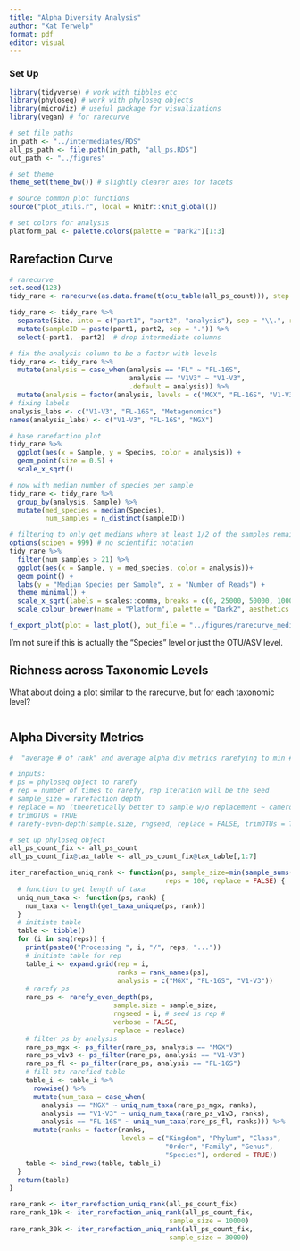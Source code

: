 ```yaml
---
title: "Alpha Diversity Analysis"
author: "Kat Terwelp"
format: pdf
editor: visual
---
```


### Set Up

```r
library(tidyverse) # work with tibbles etc
library(phyloseq) # work with phyloseq objects
library(microViz) # useful package for visualizations
library(vegan) # for rarecurve

# set file paths
in_path <- "../intermediates/RDS"
all_ps_path <- file.path(in_path, "all_ps.RDS")
out_path <- "../figures"

# set theme 
theme_set(theme_bw()) # slightly clearer axes for facets

# source common plot functions
source("plot_utils.r", local = knitr::knit_global())

# set colors for analysis 
platform_pal <- palette.colors(palette = "Dark2")[1:3]
```

## Rarefaction Curve

```r
# rarecurve
set.seed(123)
tidy_rare <- rarecurve(as.data.frame(t(otu_table(all_ps_count))), step = 1000, tidy = TRUE)

tidy_rare <- tidy_rare %>%
  separate(Site, into = c("part1", "part2", "analysis"), sep = "\\.", remove = FALSE) %>%
  mutate(sampleID = paste(part1, part2, sep = ".")) %>%
  select(-part1, -part2)  # drop intermediate columns

# fix the analysis column to be a factor with levels 
tidy_rare <- tidy_rare %>% 
  mutate(analysis = case_when(analysis == "FL" ~ "FL-16S",
                              analysis == "V1V3" ~ "V1-V3",
                              .default = analysis)) %>% 
  mutate(analysis = factor(analysis, levels = c("MGX", "FL-16S", "V1-V3")))
# fixing labels
analysis_labs <- c("V1-V3", "FL-16S", "Metagenomics")
names(analysis_labs) <- c("V1-V3", "FL-16S", "MGX")
```

```r
# base rarefaction plot 
tidy_rare %>% 
  ggplot(aes(x = Sample, y = Species, color = analysis)) +
  geom_point(size = 0.5) + 
  scale_x_sqrt()

# now with median number of species per sample
tidy_rare <- tidy_rare %>% 
  group_by(analysis, Sample) %>% 
  mutate(med_species = median(Species), 
         num_samples = n_distinct(sampleID))

# filtering to only get medians where at least 1/2 of the samples remain 
options(scipen = 999) # no scientific notation
tidy_rare %>% 
  filter(num_samples > 21) %>% 
  ggplot(aes(x = Sample, y = med_species, color = analysis))+
  geom_point() +
  labs(y = "Median Species per Sample", x = "Number of Reads") + 
  theme_minimal() +
  scale_x_sqrt(labels = scales::comma, breaks = c(0, 25000, 50000, 100000, 200000)) +
  scale_colour_brewer(name = "Platform", palette = "Dark2", aesthetics = c("fill", "colour"))

f_export_plot(plot = last_plot(), out_file = "../figures/rarecurve_median_species.png")

```

I'm not sure if this is actually the "Species" level or just the OTU/ASV level.

## Richness across Taxonomic Levels 

What about doing a plot similar to the rarecurve, but for each taxonomic level?

```r

```

## Alpha Diversity Metrics

```r
#  "average # of rank" and average alpha div metrics rarefying to min # of reads in ps_all_count

# inputs: 
# ps = phyloseq object to rarefy
# rep = number of times to rarefy, rep iteration will be the seed 
# sample_size = rarefaction depth
# replace = No (theoretically better to sample w/o replacement ~ cameron et al 2021 )
# trimOTUs = TRUE 
# rarefy-even-depth(sample.size, rngseed, replace = FALSE, trimOTUs = TRUE)

# set up phyloseq object
all_ps_count_fix <- all_ps_count
all_ps_count_fix@tax_table <- all_ps_count_fix@tax_table[,1:7]

iter_rarefaction_uniq_rank <- function(ps, sample_size=min(sample_sums(ps)), 
                                       reps = 100, replace = FALSE) {
  # function to get length of taxa
  uniq_num_taxa <- function(ps, rank) {
    num_taxa <- length(get_taxa_unique(ps, rank))
  }
  # initiate table 
  table <- tibble() 
  for (i in seq(reps)) {
    print(paste0("Processing ", i, "/", reps, "..."))
    # initiate table for rep
    table_i <- expand.grid(rep = i, 
                           ranks = rank_names(ps), 
                           analysis = c("MGX", "FL-16S", "V1-V3"))
    # rarefy ps 
    rare_ps <- rarefy_even_depth(ps, 
                          sample.size = sample_size, 
                          rngseed = i, # seed is rep # 
                          verbose = FALSE, 
                          replace = replace)
    # filter ps by analysis
    rare_ps_mgx <- ps_filter(rare_ps, analysis == "MGX")
    rare_ps_v1v3 <- ps_filter(rare_ps, analysis == "V1-V3")
    rare_ps_fl <- ps_filter(rare_ps, analysis == "FL-16S")
    # fill otu rarefied table
    table_i <- table_i %>% 
      rowwise() %>% 
      mutate(num_taxa = case_when(
        analysis == "MGX" ~ uniq_num_taxa(rare_ps_mgx, ranks),
        analysis == "V1-V3" ~ uniq_num_taxa(rare_ps_v1v3, ranks),
        analysis == "FL-16S" ~ uniq_num_taxa(rare_ps_fl, ranks))) %>%
      mutate(ranks = factor(ranks, 
                            levels = c("Kingdom", "Phylum", "Class", 
                                       "Order", "Family", "Genus", 
                                       "Species"), ordered = TRUE))
    table <- bind_rows(table, table_i)
  }
  return(table)
}

rare_rank <- iter_rarefaction_uniq_rank(all_ps_count_fix)
rare_rank_10k <- iter_rarefaction_uniq_rank(all_ps_count_fix,
                                        sample_size = 10000)
rare_rank_30k <- iter_rarefaction_uniq_rank(all_ps_count_fix,
                                        sample_size = 30000)
```
